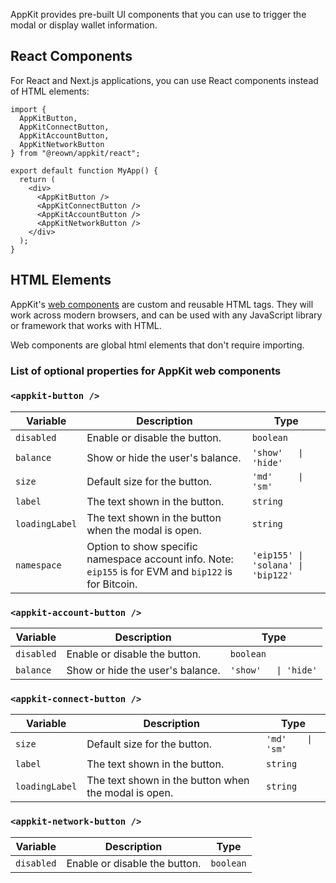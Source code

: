 AppKit provides pre-built UI components that you can use to trigger the modal or display wallet information.

## React Components

For React and Next.js applications, you can use React components instead of HTML elements:

```tsx
import { 
  AppKitButton, 
  AppKitConnectButton, 
  AppKitAccountButton, 
  AppKitNetworkButton 
} from "@reown/appkit/react";

export default function MyApp() {
  return (
    <div>
      <AppKitButton />
      <AppKitConnectButton />
      <AppKitAccountButton />
      <AppKitNetworkButton />
    </div>
  );
}
```

## HTML Elements

AppKit's [web components](https://www.webcomponents.org/) are custom and reusable HTML tags. They will work across modern browsers, and can be used with any JavaScript library or framework that works with HTML.

<Note>
  Web components are global html elements that don't require importing.
</Note>

### List of optional properties for AppKit web components

### `<appkit-button />`

| Variable       | Description                                                                                            | Type                               |
| -------------- | ------------------------------------------------------------------------------------------------------ | ---------------------------------- |
| `disabled`     | Enable or disable the button.                                                                          | `boolean`                          |
| `balance`      | Show or hide the user's balance.                                                                       | `'show'   \| 'hide'`               |
| `size`         | Default size for the button.                                                                           | `'md'     \| 'sm'`                 |
| `label`        | The text shown in the button.                                                                          | `string`                           |
| `loadingLabel` | The text shown in the button when the modal is open.                                                   | `string`                           |
| `namespace`    | Option to show specific namespace account info. Note: `eip155` is for EVM and `bip122` is for Bitcoin. | `'eip155' \| 'solana' \| 'bip122'` |

### `<appkit-account-button />`

| Variable   | Description                      | Type                 |
| ---------- | -------------------------------- | -------------------- |
| `disabled` | Enable or disable the button.    | `boolean`            |
| `balance`  | Show or hide the user's balance. | `'show'   \| 'hide'` |

### `<appkit-connect-button />`

| Variable       | Description                                          | Type              |
| -------------- | ---------------------------------------------------- | ----------------- |
| `size`         | Default size for the button.                         | `'md'    \| 'sm'` |
| `label`        | The text shown in the button.                        | `string`          |
| `loadingLabel` | The text shown in the button when the modal is open. | `string`          |

### `<appkit-network-button />`

| Variable   | Description                   | Type      |
| ---------- | ----------------------------- | --------- |
| `disabled` | Enable or disable the button. | `boolean` |
